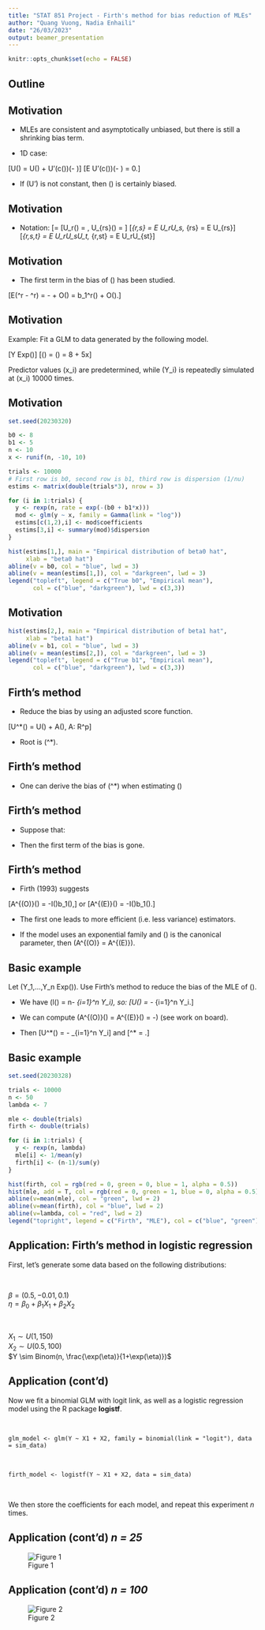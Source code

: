 ```yaml
---
title: "STAT 851 Project - Firth's method for bias reduction of MLEs"
author: "Quang Vuong, Nadia Enhaili"
date: "26/03/2023"
output: beamer_presentation
---
```


```r
knitr::opts_chunk$set(echo = FALSE)
```

## Outline

\begin{enumerate}
\item Motivation
\item Firth's method - general case
\item Basic example
\item Firth's method - GLM case
\item Real data example
\end{enumerate}

## Motivation

- MLEs are consistent and asymptotically unbiased, but there is still a shrinking bias term.

- 1D case:

\[U(\hat\theta) = U(\theta) + U'(c(\hat\theta))(\hat\theta - \theta)\]
\[\Rightarrow \mathbb E U'(c(\hat\theta))(\hat\theta - \theta) = 0.\]

- If \(U'\) is not constant, then \(\hat\theta\) is certainly biased.

## Motivation

- Notation:
\[\theta = \begin{pmatrix} \theta^1 \\ \vdots \\ \theta^p \end{pmatrix} \in \Omega\]
\[U_r(\theta) = \frac{\partial l(\theta)}{\partial \theta^r}, U_{rs}(\theta) = \frac{\partial^2 l(\theta)}{\partial \theta^r \partial \theta^s}\]
\[\kappa_{r,s} = \frac{1}{n}\mathbb E U_rU_s, \kappa_{rs} = \frac{1}{n}\mathbb E U_{rs}\]
\[\kappa_{r,s,t} = \frac{1}{n}\mathbb E U_rU_sU_t, \kappa_{r,st} = \frac{1}{n}\mathbb E U_rU_{st}\]

## Motivation

- The first term in the bias of \(\hat\theta\) has been studied.

\[\mathbb E(\hat{\theta}^r - \theta^r) = -\frac{\kappa^{r,s}\kappa^{t,u}(\kappa_{s,t,u} + \kappa_{s,tu})}{2n} + O\left(\frac{1}{n^{\frac{3}{2}}}\right) = \frac{1}{n}b_1^r(\theta) + O\left(\frac{1}{n^{\frac{3}{2}}}\right).\]

## Motivation

Example: Fit a GLM to data generated by the following model.

\[Y \sim Exp(\lambda)\]
\[\log(\mu) = \log(\frac{1}{\lambda}) = 8 + 5x\]

Predictor values \(x_i\) are predetermined, while \(Y_i\) is repeatedly simulated at \(x_i\) 10000 times.

## Motivation

```r
set.seed(20230320)

b0 <- 8
b1 <- 5
n <- 10
x <- runif(n, -10, 10)

trials <- 10000
# First row is b0, second row is b1, third row is dispersion (1/nu)
estims <- matrix(double(trials*3), nrow = 3)

for (i in 1:trials) {
  y <- rexp(n, rate = exp(-(b0 + b1*x)))
  mod <- glm(y ~ x, family = Gamma(link = "log"))
  estims[c(1,2),i] <- mod$coefficients
  estims[3,i] <- summary(mod)$dispersion
}

hist(estims[1,], main = "Empirical distribution of beta0 hat",
     xlab = "beta0 hat")
abline(v = b0, col = "blue", lwd = 3)
abline(v = mean(estims[1,]), col = "darkgreen", lwd = 3)
legend("topleft", legend = c("True b0", "Empirical mean"),
       col = c("blue", "darkgreen"), lwd = c(3,3))
```


## Motivation

```r
hist(estims[2,], main = "Empirical distribution of beta1 hat",
     xlab = "beta1 hat")
abline(v = b1, col = "blue", lwd = 3)
abline(v = mean(estims[2,]), col = "darkgreen", lwd = 3)
legend("topleft", legend = c("True b1", "Empirical mean"),
       col = c("blue", "darkgreen"), lwd = c(3,3))
```


## Firth's method

- Reduce the bias by using an adjusted score function.

\[U^*(\theta) = U(\theta) + A(\theta), A: \Omega \to \mathbb R^p\]

- Root is \(\theta^*\).

## Firth's method

- One can derive the bias of \(\theta^*\) when estimating \(\theta\)

\begin{align*}
\mathbb E((\theta^*)^r - \theta^r) &= -\frac{\kappa^{r,s}(\frac{1}{2}\kappa^{t,u}(\kappa_{s,t,u} + \kappa_{s,tu}) + \mathbb E  A^s(\theta))}{n} + O\left(\frac{1}{n^{\frac{3}{2}}}\right) \\
&= \frac{b_1^r(\theta) + \kappa^{r,s}\mathbb E A^s(\theta)}{n} + O\left(\frac{1}{n^{\frac{3}{2}}}\right).
\end{align*}

## Firth's method

- Suppose that:

\begin{align*}
&b_1^r(\theta) + \kappa^{r,s}\mathbb E A^s(\theta) + O\left(\frac{1}{\sqrt{n}}\right) = 0 \\
&\Leftrightarrow \mathbb E A^r(\theta) = -\kappa_{r,s}b_1^s(\theta) + O\left(\frac{1}{\sqrt{n}}\right) \\
&\Leftrightarrow \mathbb E A(\theta) = -\frac{1}{n}\mathcal I(\theta)b_1(\theta) + O\left(\frac{1}{\sqrt{n}}\right)
\end{align*}

- Then the first term of the bias is gone.

## Firth's method

- Firth (1993) suggests

\[A^{(O)}(\theta) = -\frac{1}{n}I(\theta)b_1(\theta),\]
or
\[A^{(E)}(\theta) = -\frac{1}{n}\mathcal I(\theta)b_1(\theta).\]

- The first one leads to more efficient (i.e. less variance) estimators.

- If the model uses an exponential family and \(\theta\) is the canonical parameter, then \(A^{(O)} = A^{(E)}\).

## Basic example

Let \(Y_1,...,Y_n \sim Exp(\lambda)\). Use Firth's method to reduce the bias of the MLE of \(\lambda\).

- We have \(l(\lambda) = n\log \lambda - \lambda\sum_{i=1}^n Y_i\), so:
\[U(\lambda) = \frac{n}{\lambda} - \sum_{i=1}^n Y_i.\]

- We can compute \(A^{(O)}(\lambda) = A^{(E)}(\lambda) = -\frac{1}{\lambda}\) (see work on board).

- Then
\[U^*(\lambda) = \frac{n-1}{\lambda} - \sum_{i=1}^n Y_i\]
and
\[\lambda^* = \frac{n-1}{\sum_{i=1}^n Y_i}.\]

## Basic example

```r
set.seed(20230328)

trials <- 10000
n <- 50
lambda <- 7

mle <- double(trials)
firth <- double(trials)

for (i in 1:trials) {
  y <- rexp(n, lambda)
  mle[i] <- 1/mean(y)
  firth[i] <- (n-1)/sum(y)
}

hist(firth, col = rgb(red = 0, green = 0, blue = 1, alpha = 0.5))
hist(mle, add = T, col = rgb(red = 0, green = 1, blue = 0, alpha = 0.5))
abline(v=mean(mle), col = "green", lwd = 2)
abline(v=mean(firth), col = "blue", lwd = 2)
abline(v=lambda, col = "red", lwd = 2)
legend("topright", legend = c("Firth", "MLE"), col = c("blue", "green"), pch = c(15,15))
```
## Application: Firth's method in logistic regression

First, let's generate some data based on the following distributions:  

&nbsp;

$\beta = (0.5, -0.01, 0.1)$  
$\eta = \beta_0 + \beta_1 X_1 + \beta_2 X_2$  

&nbsp;

$X_1 \sim U(1, 150)$  
$X_2 \sim U(0.5, 100)$  
$Y \sim Binom(n, \frac{\exp(\eta)}{1+\exp(\eta)})$

## Application (cont'd)

Now we fit a binomial GLM with logit link, as well as a logistic regression model using the R package **logistf**.  

&nbsp;

`glm_model <- glm(Y ~ X1 + X2, family = binomial(link = "logit"), data = sim_data)`  

&nbsp;

`firth_model <- logistf(Y ~ X1 + X2, data = sim_data)`  

&nbsp;

We then store the coefficients for each model, and repeat this experiment *n* times. 

## Application (cont'd) *n = 25*

![Figure 1](Rplot01.png)

## Application (cont'd) *n = 100*

![Figure 2](Rplot02.png)
